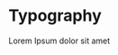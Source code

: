 

<Meta title="Typography" component={Typography} />

# Typography

<Preview>
  <Story name="Base" parameters={{
    design: {
      type: 'figma',
      url: 'https://www.figma.com/file/O3bKxIcsj2rc1FNIRclJyT/Design-System?node-id=100%3A2'
    }
  }}>
    <ThemeProvider>
      <Typography>Lorem Ipsum dolor sit amet</Typography>
    </ThemeProvider>
  </Story>
</Preview>
